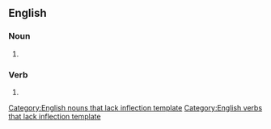 ==English==

===Noun===
{{infl|en|noun}}[[Category:English nouns that lack inflection template]]

# {{plural of|fudge}}

===Verb===
{{infl|en|verb}}[[Category:English verbs that lack inflection template]]

# {{third person singular of|fudge}}